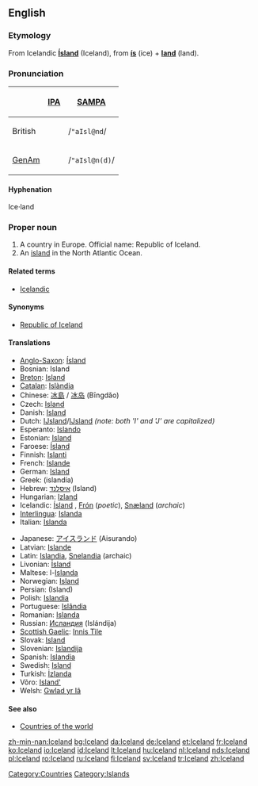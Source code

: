 ==English==
{{wikipedia}}

===Etymology===
From Icelandic '''[[Ísland]]''' (Iceland), from '''[[ís]]''' (ice) + '''[[land]]''' (land).

===Pronunciation===
{| border=1 cellpadding=5
! !! [[w:IPA|IPA]] !! [[w:SAMPA|SAMPA]]
|-
! British
| {{IPAchar|/ˈaɪslənd/}} || /<tt>"aIsl@nd</tt>/
|-
! [[GenAm]]
| {{IPAchar|/ˈaɪslən(d)/}} || /<tt>"aIsl@n(d)</tt>/
|}

====Hyphenation====
{{rfc-header|Hyphenation}}
Ice·land

===Proper noun===
{{en-proper noun}}

# A country in Europe. Official name: Republic of Iceland.
# An [[island]] in the North Atlantic Ocean.

====Related terms====
*[[Icelandic]]

====Synonyms====
* [[Republic of Iceland]]

====Translations====
{{trans-top|country in Europe}}
*[[Anglo-Saxon]]: [[Ísland]]
*Bosnian: Island {{m}}
*[[Breton]]: [[Island]]
*[[Catalan]]: [[Islàndia]] {{f}}
*Chinese: [[冰島]] / [[冰岛]] (Bīngdǎo)
*Czech: [[Island]] {{m}}
*Danish: [[Island]]
*Dutch: [[Ĳsland]]/[[IJsland]] ''(note: both 'I' and 'J' are capitalized)''
*Esperanto: [[Islando]]
*Estonian: [[Island]]
*Faroese: [[Ísland]]
*Finnish: [[Islanti]]
*French: [[Islande]]
*German: [[Island]] {{n}}
*Greek: {{t|el|Ισλανδία|f|}} (islandía)
*Hebrew: [[איסלנד]] (Island)
*Hungarian: [[Izland]]
*Icelandic: [[Ísland]] {{n}}, [[Frón]] {{n}} (''poetic''), [[Snæland]] {{n}} (''archaic'')
*[[Interlingua]]: [[Islanda]]
*Italian: [[Islanda]] {{f}}
{{trans-mid}}
*Japanese: [[アイスランド]] (Aisurando)
*Latvian: [[Islande]] {{f}}
*Latin: [[Islandia]], [[Snelandia]] (archaic)
*Livonian: [[Īsland]]
*Maltese: l-[[Islanda]]
*Norwegian: [[Island]]
*Persian: {{FAchar|[[ایسلند]]}} (Island)
*Polish: [[Islandia]] {{f}}
*Portuguese: [[Islândia]] {{f}}
*Romanian: [[Islanda]] {{f}}
*Russian: [[Исландия]] (Islándija) {{f}}
*[[Scottish Gaelic]]: [[Innis Tìle]] {{f}}
*Slovak: [[Island#Slovak|Island]] {{m}}
*Slovenian: [[Islandija]] {{f}}
*Spanish: [[Islandia]] {{f}}
*Swedish: [[Island]]
*Turkish: [[İzlanda]]
*Võro: [[Island']]
*Welsh: [[Gwlad yr Iâ]]
{{trans-bottom}}

====See also====
* [[Countries of the world]]

[[Category:Countries]]
[[Category:Islands]]

[[zh-min-nan:Iceland]]
[[bg:Iceland]]
[[da:Iceland]]
[[de:Iceland]]
[[et:Iceland]]
[[fr:Iceland]]
[[ko:Iceland]]
[[io:Iceland]]
[[id:Iceland]]
[[lt:Iceland]]
[[hu:Iceland]]
[[nl:Iceland]]
[[nds:Iceland]]
[[pl:Iceland]]
[[ro:Iceland]]
[[ru:Iceland]]
[[fi:Iceland]]
[[sv:Iceland]]
[[tr:Iceland]]
[[zh:Iceland]]